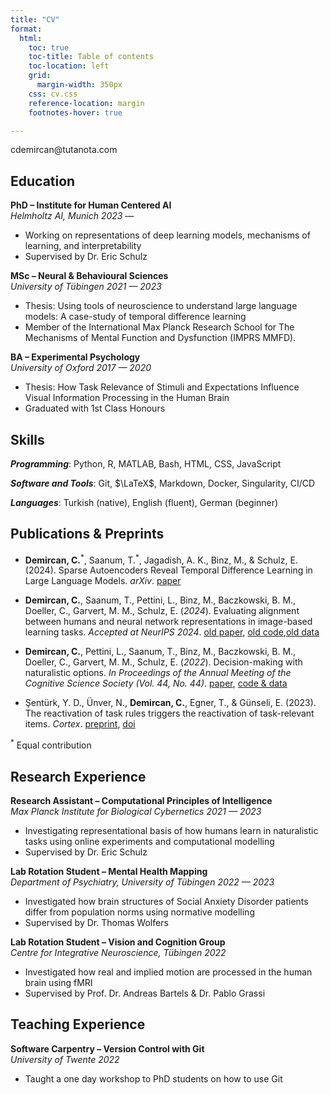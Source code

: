 ```yaml
---
title: "CV"
format:
  html:
    toc: true
    toc-title: Table of contents
    toc-location: left
    grid:
      margin-width: 350px
    css: cv.css
    reference-location: margin
    footnotes-hover: true

---
```


::: {.print-only .contact-block}
cdemircan@tutanota.com
:::


## Education




**PhD -- Institute for Human Centered AI** <br> *Helmholtz AI, Munich* [*2023 --- *]{.cvdate}

- Working on representations of deep learning models, mechanisms of learning, and interpretability
- Supervised by Dr. Eric Schulz


**MSc -- Neural & Behavioural Sciences** <br> *University of Tübingen* [*2021 --- 2023*]{.cvdate}

- Thesis: Using tools of neuroscience to understand large language models: A case-study of temporal difference learning
- Member of the International Max Planck Research School for The Mechanisms of Mental Function and Dysfunction (IMPRS MMFD).

**BA -- Experimental Psychology**<br> *University of Oxford* [*2017 --- 2020*]{.cvdate}

- Thesis: How Task Relevance of Stimuli and Expectations Influence Visual Information Processing in the Human Brain
- Graduated with 1st Class Honours

::: column-margin

## Skills

***Programming***: Python, R, MATLAB, Bash, HTML, CSS, JavaScript

***Software and Tools***: Git, $\LaTeX$, Markdown, Docker, Singularity, CI/CD

***Languages***: Turkish (native), English (fluent), German (beginner)

:::


## Publications & Preprints

- **Demircan, C.**^\*^, Saanum, T.^\*^, Jagadish, A. K., Binz, M., & Schulz, E. (2024). Sparse Autoencoders Reveal Temporal Difference Learning in Large Language Models. *arXiv*. [paper](https://arxiv.org/abs/2410.01280v1) 

- **Demircan, C.**, Saanum, T., Pettini, L., Binz, M., Baczkowski, B. M., Doeller, C., Garvert, M. M., Schulz, E. (*2024*). Evaluating alignment between humans and neural network representations in image-based learning tasks. *Accepted at NeurIPS 2024*. [old paper](https://arxiv.org/abs/2306.09377), [old code](https://github.com/candemircan/NaturalCogSci),[old data](https://osf.io/h3t52/)

- **Demircan, C.**, Pettini, L., Saanum, T., Binz, M., Baczkowski, B. M., Doeller, C., Garvert, M. M., Schulz, E. (*2022*). Decision-making with naturalistic options. *In Proceedings of the Annual Meeting of the Cognitive Science Society (Vol. 44, No. 44)*. [paper](https://escholarship.org/uc/item/1td8q3wn), [code & data](https://github.com/candemircan/THINGSDecisions)

- Şentürk, Y. D., Ünver, N., **Demircan, C.**, Egner, T., &amp; Günseli, E. (2023). The reactivation of task rules triggers the reactivation of task-relevant items. *Cortex*. [preprint](https://osf.io/t7nef), [doi](https://doi.org/10.1016/j.cortex.2023.10.024)

<div class="no-row-height column-margin column-container"><p><sup>*</sup>&nbsp;Equal contribution</p></div>

## Research Experience

**Research Assistant -- Computational Principles of Intelligence**<br> *Max Planck Institute for Biological Cybernetics* [*2021 --- 2023*]{.cvdate}

- Investigating representational basis of how humans learn in naturalistic tasks using online experiments and computational modelling
- Supervised by Dr. Eric Schulz

**Lab Rotation Student -- Mental Health Mapping**<br> *Department of Psychiatry, University of Tübingen* [*2022 --- 2023*]{.cvdate}

- Investigated how brain structures of Social Anxiety Disorder patients differ from population norms using normative modelling
- Supervised by Dr. Thomas Wolfers

**Lab Rotation Student -- Vision and Cognition Group**<br> *Centre for Integrative Neuroscience, Tübingen* [*2022*]{.cvdate}

- Investigated how real and implied motion are processed in the human brain using fMRI
- Supervised by Prof. Dr. Andreas Bartels & Dr. Pablo Grassi

## Teaching Experience

**Software Carpentry -- Version Control with Git**<br> *University of Twente* [*2022*]{.cvdate}

- Taught a one day workshop to PhD students on how to use Git